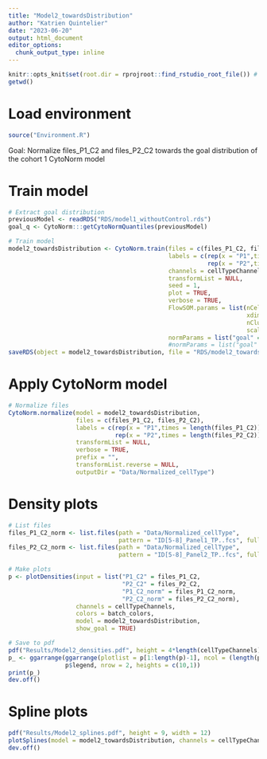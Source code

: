 ```yaml
---
title: "Model2_towardsDistribution"
author: "Katrien Quintelier"
date: "2023-06-20"
output: html_document
editor_options: 
  chunk_output_type: inline
---
```


```r
knitr::opts_knit$set(root.dir = rprojroot::find_rstudio_root_file()) # change wd from path dir to project dir for all chunks
getwd()
```

# Load environment
```r
source("Environment.R")
```

Goal: Normalize files_P1_C2 and files_P2_C2 towards the goal distribution of the cohort 1 CytoNorm model

# Train model
```r
# Extract goal distribution
previousModel <- readRDS("RDS/model1_withoutControl.rds")
goal_q <- CytoNorm:::getCytoNormQuantiles(previousModel)

# Train model
model2_towardsDistribution <- CytoNorm.train(files = c(files_P1_C2, files_P2_C2),
                                             labels = c(rep(x = "P1",times = length(files_P1_C2)),
                                                        rep(x = "P2",times = length(files_P2_C2))),
                                             channels = cellTypeChannels,
                                             transformList = NULL,
                                             seed = 1,
                                             plot = TRUE,
                                             verbose = TRUE,
                                             FlowSOM.params = list(nCells = 1e+06, 
                                                                   xdim = 7, ydim = 7, 
                                                                   nClus = 3, 
                                                                   scale = FALSE),
                                             normParams = list("goal" = goal_q))
                                             #normParams = list("goal" = "P1")) #E.g. to normalize towards one of the batches
saveRDS(object = model2_towardsDistribution, file = "RDS/model2_towardsDistribution.rds")
```

# Apply CytoNorm model
```r
# Normalize files
CytoNorm.normalize(model = model2_towardsDistribution,
                   files = c(files_P1_C2, files_P2_C2),
                   labels = c(rep(x = "P1",times = length(files_P1_C2)),
                              rep(x = "P2",times = length(files_P2_C2))),
                   transformList = NULL,
                   verbose = TRUE,
                   prefix = "",
                   transformList.reverse = NULL, 
                   outputDir = "Data/Normalized_cellType")
```

# Density plots
```r
# List files
files_P1_C2_norm <- list.files(path = "Data/Normalized_cellType", 
                               pattern = "ID[5-8]_Panel1_TP..fcs", full.names = TRUE)
files_P2_C2_norm <- list.files(path = "Data/Normalized_cellType", 
                               pattern = "ID[5-8]_Panel2_TP..fcs", full.names = TRUE)

# Make plots
p <- plotDensities(input = list("P1_C2" = files_P1_C2,
                                "P2_C2" = files_P2_C2,
                                "P1_C2_norm" = files_P1_C2_norm,
                                "P2_C2_norm" = files_P2_C2_norm),
                   channels = cellTypeChannels,
                   colors = batch_colors,
                   model = model2_towardsDistribution,
                   show_goal = TRUE)

# Save to pdf
pdf("Results/Model2_densities.pdf", height = 4*length(cellTypeChannels), width = 3*(length(p)-1)/(2*length(cellTypeChannels)))
p_ <- ggarrange(ggarrange(plotlist = p[1:length(p)-1], ncol = (length(p)-1)/(2*length(cellTypeChannels)), nrow = 2*length(cellTypeChannels)),
                p$legend, nrow = 2, heights = c(10,1))
print(p_)
dev.off()
```

# Spline plots
```r
pdf("Results/Model2_splines.pdf", height = 9, width = 12)
plotSplines(model = model2_towardsDistribution, channels = cellTypeChannels, groupClusters = TRUE)
dev.off()
```
